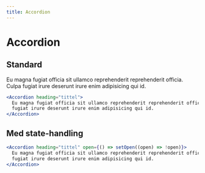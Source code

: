 ```yaml
---
title: Accordion
---
```



# Accordion

## Standard

<Example>
  <Accordion heading="tittel">
    Eu magna fugiat officia sit ullamco reprehenderit reprehenderit officia.
    Culpa fugiat irure deserunt irure enim adipisicing qui id.
  </Accordion>
</Example>

```jsx type=react
<Accordion heading="tittel">
  Eu magna fugiat officia sit ullamco reprehenderit reprehenderit officia. Culpa
  fugiat irure deserunt irure enim adipisicing qui id.
</Accordion>
```

<!-- ```html type=html

``` -->

## Med state-handling

<Example>
  <AccordionExample />
</Example>

```jsx type=react
<Accordion heading="tittel" open={() => setOpen((open) => !open)}>
  Eu magna fugiat officia sit ullamco reprehenderit reprehenderit officia. Culpa
  fugiat irure deserunt irure enim adipisicing qui id.
</Accordion>
```
